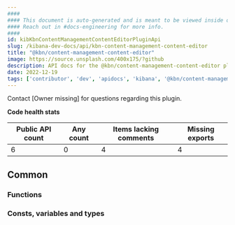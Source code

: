 ```yaml
---
####
#### This document is auto-generated and is meant to be viewed inside our experimental, new docs system.
#### Reach out in #docs-engineering for more info.
####
id: kibKbnContentManagementContentEditorPluginApi
slug: /kibana-dev-docs/api/kbn-content-management-content-editor
title: "@kbn/content-management-content-editor"
image: https://source.unsplash.com/400x175/?github
description: API docs for the @kbn/content-management-content-editor plugin
date: 2022-12-19
tags: ['contributor', 'dev', 'apidocs', 'kibana', '@kbn/content-management-content-editor']
---
```




Contact [Owner missing] for questions regarding this plugin.

**Code health stats**

| Public API count  | Any count | Items lacking comments | Missing exports |
|-------------------|-----------|------------------------|-----------------|
| 6 | 0 | 4 | 4 |

## Common

### Functions
<DocDefinitionList data={kbnContentManagementContentEditorObj.common.functions}/>

### Consts, variables and types
<DocDefinitionList data={kbnContentManagementContentEditorObj.common.misc}/>

